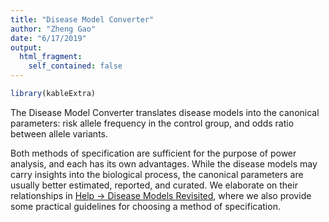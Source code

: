 ```yaml
---
title: "Disease Model Converter"
author: "Zheng Gao"
date: "6/17/2019"
output:
  html_fragment:
    self_contained: false
---
```


```r
library(kableExtra)
```


The Disease Model Converter translates disease models into the canonical parameters: risk allele frequency in the control group, and odds ratio between allele variants.

Both methods of specification are sufficient for the purpose of power analysis, and each has its own advantages.
While the disease models may carry insights into the biological process, the canonical parameters are  usually better estimated, reported, and curated.
We elaborate on their relationships in [Help  &#8594; Disease Models Revisited](disease_models_revisited.html){target="_blank"}, where we also provide some practical guidelines for choosing a method of specification.

<!--
- They do not suffer from compatibility issues.
- They are readily available from [GWAS catalogs](https://www.ebi.ac.uk/gwas/){target="_blank"}.
- They enables unified analysis and systematic reviews.
--->

<!--  
<center>
<img src="flowchart.png" width="830px" />
</center>
<br />
--->

<!--  ![Process of power calculations illustrated](flowchart.png){width=80%}  -->

